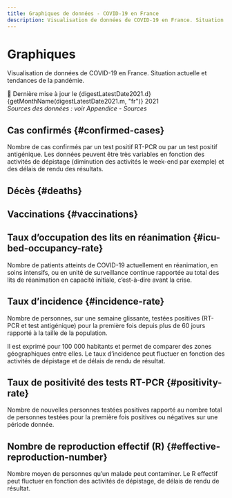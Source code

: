 ```yaml
---
title: Graphiques de données - COVID-19 en France
description: Visualisation de données de COVID-19 en France. Situation actuelle et tendances de la pandémie.
---
```



<h1 className="pages--h1">Graphiques</h1>

<p className="subtitle">Visualisation de données de COVID-19 en France. Situation actuelle et tendances de la pandémie.</p>

<div className="comment--translc_gray">
  🔄 Dernière mise à jour le {digestLatestDate2021.d} {getMonthName(digestLatestDate2021.m, "fr")} 2021
</div>

<em>
  Sources des données : voir <Link to="/digest/sources">Appendice - Sources</Link>
</em>

## Cas confirmés {#confirmed-cases}

Nombre de cas confirmés par un test positif RT-PCR ou par un test positif antigénique. Les données peuvent être très variables en fonction des activités de dépistage (diminution des activités le week-end par exemple) et des délais de rendu des résultats.

<CasesTrend />

## Décès {#deaths}

<DeathsTrend />

## Vaccinations {#vaccinations}

<VacDashboard />

## Taux d’occupation des lits en réanimation {#icu-bed-occupancy-rate}

Nombre de patients atteints de COVID-19 actuellement en réanimation, en soins intensifs, ou en unité de surveillance continue rapportée au total des lits de réanimation en capacité initiale, c’est-à-dire avant la crise.

<IcuOccupRTrend />

## Taux d’incidence {#incidence-rate}

Nombre de personnes, sur une semaine glissante, testées positives (RT-PCR et test antigénique) pour la première fois depuis plus de 60 jours rapporté à la taille de la population.

Il est exprimé pour 100 000 habitants et permet de comparer des zones géographiques entre elles. Le taux d’incidence peut fluctuer en fonction des activités de dépistage et de délais de rendu de résultat.

<IncidRTrend />

## Taux de positivité des tests RT-PCR {#positivity-rate}

Nombre de nouvelles personnes testées positives rapporté au nombre total de personnes testées pour la première fois positives ou négatives sur une période donnée.

<PosRTrend />

## Nombre de reproduction effectif (R) {#effective-reproduction-number}

Nombre moyen de personnes qu’un malade peut contaminer. Le R effectif peut fluctuer en fonction des activités de dépistage, de délais de rendu de résultat.

<RTrend />

<br />
<div className="flex-center--wrap">
  <DigestLinkButton linkType="latest" isButtonOutline={true} buttonText="Retour au dernier résumé" />
  <DigestLinkButton linkType="random" isButtonOutline={false} buttonText="Lire un résumé aléatoire" />
</div>
